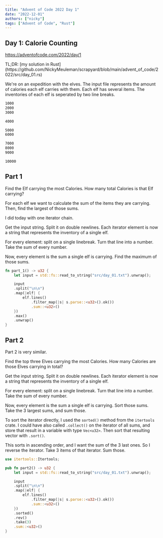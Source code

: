 ```yaml
---
title: "Advent of Code 2022 Day 1"
date: "2022-12-01"
authors: ["nicky"]
tags: ["Advent of Code", "Rust"]
---
```


## Day 1: Calorie Counting

https://adventofcode.com/2022/day/1

<Aside>
TL;DR: [my solution in Rust](https://github.com/NickyMeuleman/scrapyard/blob/main/advent_of_code/2022/src/day_01.rs)
</Aside>

We're on an expedition with the elves.
The input file represents the amount of calories each elf carries with them.
Each elf has several items.
The inventories of each elf is seperated by two line breaks.

```txt title=input.txt
1000
2000
3000

4000

5000
6000

7000
8000
9000

10000
```

## Part 1

Find the Elf carrying the most Calories.
How many total Calories is that Elf carrying?

For each elf we want to calculate the sum of the items they are carrying.
Then, find the largest of those sums.

I did today with one iterator chain.

Get the input string.
Split it on double newlines.
Each iterator element is now a string that represents the inventory of a single elf.

For every element: split on a single linebreak.
Turn that line into a number.
Take the sum of every number.

Now, every element is the sum a single elf is carrying.
Find the maximum of those sums.

```rust title=day_01.rs
fn part_1() -> u32 {
    let input = std::fs::read_to_string("src/day_01.txt").unwrap();

    input
    .split("\n\n")
    .map(|elf| {
        elf.lines()
            .filter_map(|s| s.parse::<u32>().ok())
            .sum::<u32>()
    })
    .max()
    .unwrap()
}
```

## Part 2

Part 2 is very similar.

Find the top three Elves carrying the most Calories.
How many Calories are those Elves carrying in total?

Get the input string.
Split it on double newlines.
Each iterator element is now a string that represents the inventory of a single elf.

For every element: split on a single linebreak.
Turn that line into a number.
Take the sum of every number.

Now, every element is the sum a single elf is carrying.
Sort those sums.
Take the 3 largest sums, and sum those.

To sort the iterator directly, I used the `sorted()` method from the `itertools` crate.
I could have also called `.collect()` on the iterator of all sums, and store that result in a variable with type `Vec<u32>`.
Then sort that resulting vector with `.sort()`.

This sorts in ascending order, and I want the sum of the 3 last ones.
So I reverse the iterator.
Take 3 items of that iterator.
Sum those.

```rust title=day_01.rs
use itertools::Itertools;

pub fn part2() -> u32 {
    let input = std::fs::read_to_string("src/day_01.txt").unwrap();

    input
    .split("\n\n")
    .map(|elf| {
        elf.lines()
            .filter_map(|s| s.parse::<u32>().ok())
            .sum::<u32>()
    })
    .sorted()
    .rev()
    .take(3)
    .sum::<u32>()
}